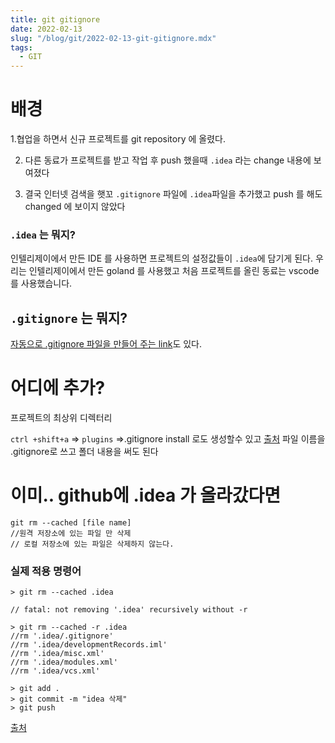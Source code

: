 ```yaml
---
title: git gitignore
date: 2022-02-13
slug: "/blog/git/2022-02-13-git-gitignore.mdx"
tags:
  - GIT
---
```


# 배경

1.협업을 하면서
신규 프로젝트를 git repository 에 올렸다.

2. 다른 동료가 프로젝트를 받고 작업 후 push 했을때
`.idea` 라는 change 내용에 보여졌다
   
3. 결국 인터넷 검색을 햇꼬 `.gitignore` 파일에 `.idea`파일을 추가했고 push 를 해도 changed 에 보이지 않았다

### `.idea` 는 뭐지?

인텔리제이에서 만든 IDE 를 사용하면 프로젝트의 설정값들이 `.idea`에 담기게 된다.
우리는 인텔리제이에서 만든 goland 를 사용했고
처음 프로젝트를 올린 동료는 vscode 를 사용했습니다.

## `.gitignore` 는 뭐지?


[자동으로 .gitignore 파일을 만들어 주는 link](
https://www.toptal.com/developers/gitignore
)도 있다.

# 어디에 추가?
프로젝트의 최상위 디렉터리

`ctrl +shift+a` => `plugins` =>.gitignore install
로도 생성할수 있고 [출처](https://elevatingcodingclub.tistory.com/72)
파일 이름을 .gitignore로 쓰고 폴더 내용을 써도 된다

# 이미.. github에 .idea 가 올라갔다면
```
git rm --cached [file name]
//원격 저장소에 있는 파일 만 삭제
// 로컬 저장소에 있는 파일은 삭제하지 않는다.

```
### 실제 적용 명령어
```
> git rm --cached .idea

// fatal: not removing '.idea' recursively without -r

> git rm --cached -r .idea
//rm '.idea/.gitignore'
//rm '.idea/developmentRecords.iml'
//rm '.idea/misc.xml'
//rm '.idea/modules.xml'
//rm '.idea/vcs.xml'

> git add .
> git commit -m "idea 삭제"
> git push
```
[출처](https://dodam10.tistory.com/44)